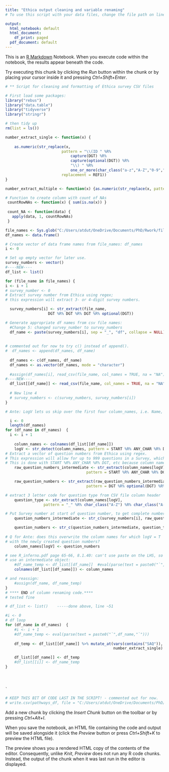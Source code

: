 ---
title: "Ethica output cleaning and variable renaming"
# To use this script with your data files, change the file path on line 56 to point at the folder with your data files. The files must be in CSV format. The script will output a dataframe for each CSV file; dataframes will be named Survey.Number_df. The dataframe will have clean numerical output for single-answer questions, and also will have all variables renamed as Survey.Number_Question.Number_Question.Type. If you want a CSV file outputted as well, you could use write.csv(your_df, file = "C:/your_file_path/your_filename.csv", na = ""). 

output:
  html_notebook: default
  html_document:
    df_print: paged
  pdf_document: default
---

This is an [R Markdown](http://rmarkdown.rstudio.com) Notebook. When you execute code within the notebook, the results appear beneath the code. 

Try executing this chunk by clicking the *Run* button within the chunk or by placing your cursor inside it and pressing *Ctrl+Shift+Enter*. 

```{r Load libraries and clean slate}

# ** Script for cleaning and formatting of Ethica survey CSV files

# First load some packages:
library("rebus")
library("data.table")
library("tidyverse")
library("stringr")

# then tidy up
rm(list = ls())
```


```{r Define functions}
number_extract_single <- function(x) {
  
    as.numeric(str_replace(x, 
                         pattern = "\\(ID " %R% 
                             capture(DGT) %R% 
                             capture(optional(DGT)) %R% 
                             "\\) " %R% 
                             one_or_more(char_class("a-z","A-Z","0-9"," ")), 
                         replacement = REF1))
}

number_extract_multiple <- function(x) {as.numeric(str_replace(x, pattern = one_or_more("\\(ID " %R% capture(DGT) %R% capture(optional(DGT)) %R% "\\) " %R% one_or_more(char_class("a-z","A-Z","0-9", " "))), replacement = REF1 %R% REF2 %R% REF3 %R% REF4))}

# Function to create column with count of NAs
 countRowNAs <- function(x) { sum(is.na(x)) }
 
 count_NA <- function(data) {
   apply(data, 1, countRowNAs)
 }

```


```{r Get and rename .csv data files}

file_names <- Sys.glob("C:/Users/atdut/OneDrive/Documents/PhD/Rwork/files_to_process/*.csv")
df_names <- data.frame()

# Create vector of data frame names from file_names: df_names
i <- 0

# Set up empty vector for later use.
survey_numbers <- vector()
#----NEW----
df_list <- list()

for (file_name in file_names) {
i <- i + 1
# survey_number <- 0
# Extract survey number from Ethica using regex; 
# this expression will extract 3- or 4-digit survey numbers.

  survey_numbers[i] <- str_extract(file_name, 
                   DGT %R% DGT %R% DGT %R% optional(DGT)) 

# Generate appropriate df names from csv file names:
  #Change 5: changed survey_number to survey_numbers 
  df_name <- paste(survey_numbers[i], sep = "_", "df", collapse = NULL)
      
  
# commented out for now to try c() instead of append().
#  df_names <- append(df_names, df_name)
  
  df_names <- c(df_names, df_name)
  df_names <- as.vector(df_names, mode = "character")
  
  #assign(df_names[i], read_csv(file_name, col_names = TRUE, na = "NA"))
#----NEW----  
  df_list[[df_name]] <- read_csv(file_name, col_names = TRUE, na = "NA")
  
  # New line 4
  # survey_numbers <- c(survey_numbers, survey_numbers[i])
}

```


```{r Rename columns}
# Ante: LogV lets us skip over the first four column_names, i.e. Name, Date, Duration (minutes), Location.

  i <- 0
  length(df_names)
for (df_name in df_names)  {
  i <- i + 1
  
    column_names <- colnames(df_list[[df_name]])
    logV <- str_detect(column_names, pattern = START %R% ANY_CHAR %R% DGT %R% optional(DGT))
# Extract a vector of question numbers from Ethica using regex. 
# This expression will allow for up to 999 questions in a Survey, which should be just about enough. :-)
# This is done with START %R% ANY_CHAR %R% DGT, etc because column names could have other digits after those at the start.
    raw_question_numbers_intermediate <- str_extract(column_names[logV], 
                                    pattern = START %R% ANY_CHAR %R% DGT %R% optional(DGT) %R% optional(DGT))

    raw_question_numbers <- str_extract(raw_question_numbers_intermediate, 
                                    pattern = DGT %R% optional(DGT) %R% optional(DGT))

# extract 3 letter code for question type from CSV file column header
    question_type <- str_extract(column_names[logV], 
                 pattern = "_" %R% char_class("A-Z") %R% char_class("A-Z") %R% char_class("A-Z"))

# Put Survey number at start of question number, to get complete number, as per Ethica convention. 
    question_numbers_intermediate <- str_c(survey_numbers[i], raw_question_numbers, sep = "_Q")

    question_numbers <- str_c(question_numbers_intermediate, question_type)
    
# Q for Ante: does this overwrite the column names for which logV = T 
# with the newly created question numbers?
    column_names[logV] <- question_numbers

# see R_inferno.pdf page 65-66, 8.1.40: can't use paste on the LHS, so 
# use an intermediate object:
    #df_name_temp <- df_list[[df_name]]  #eval(parse(text = paste0("`",df_name,"`")))
    colnames(df_list[[df_name]]) <- column_names

# and reassign:
    #assign(df_name, df_name_temp)
}
# **** END of column renaming code.****
# tested fine

```

```{r Clean single answer column data}
# df_list <- list()    -----done above, line ~51

#i <- 0
# df loop
for (df_name in df_names)  { 
    #i <- i + 1
    #df_name_temp <- eval(parse(text = paste0("`",df_name,"`")))
    
    df_temp <- df_list[[df_name]] %>% mutate_at(vars(contains("SAQ")), 
                                                number_extract_single)

    df_list[[df_name]] <- df_temp
    #df_list[[i]] <- df_name_temp
}

```


```



`

```

```{r export to CSV}
# KEEP THIS BIT OF CODE LAST IN THE SCRIPT! - commented out for now.
# write.csv(pathways_df, file = "C:/Users/atdut/OneDrive/Documents/PhD/Rwork/pathways_df.csv", na = "")

```






Add a new chunk by clicking the *Insert Chunk* button on the toolbar or by pressing *Ctrl+Alt+I*.

When you save the notebook, an HTML file containing the code and output will be saved alongside it (click the *Preview* button or press *Ctrl+Shift+K* to preview the HTML file).

The preview shows you a rendered HTML copy of the contents of the editor. Consequently, unlike *Knit*, *Preview* does not run any R code chunks. Instead, the output of the chunk when it was last run in the editor is displayed.

